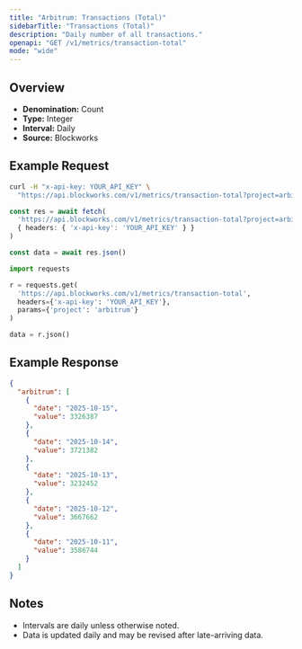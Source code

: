 ```yaml
---
title: "Arbitrum: Transactions (Total)"
sidebarTitle: "Transactions (Total)"
description: "Daily number of all transactions."
openapi: "GET /v1/metrics/transaction-total"
mode: "wide"
---
```


## Overview

- **Denomination:** Count
- **Type:** Integer
- **Interval:** Daily
- **Source:** Blockworks

## Example Request

<CodeGroup>

```bash cURL
curl -H "x-api-key: YOUR_API_KEY" \
  "https://api.blockworks.com/v1/metrics/transaction-total?project=arbitrum"
```

```typescript TypeScript
const res = await fetch(
  'https://api.blockworks.com/v1/metrics/transaction-total?project=arbitrum',
  { headers: { 'x-api-key': 'YOUR_API_KEY' } }
)

const data = await res.json()
```

```python Python
import requests

r = requests.get(
  'https://api.blockworks.com/v1/metrics/transaction-total',
  headers={'x-api-key': 'YOUR_API_KEY'},
  params={'project': 'arbitrum'}
)

data = r.json()
```

</CodeGroup>

## Example Response

```json
{
  "arbitrum": [
    {
      "date": "2025-10-15",
      "value": 3326387
    },
    {
      "date": "2025-10-14",
      "value": 3721382
    },
    {
      "date": "2025-10-13",
      "value": 3232452
    },
    {
      "date": "2025-10-12",
      "value": 3667662
    },
    {
      "date": "2025-10-11",
      "value": 3586744
    }
  ]
}
```

## Notes
- Intervals are daily unless otherwise noted.
- Data is updated daily and may be revised after late-arriving data.